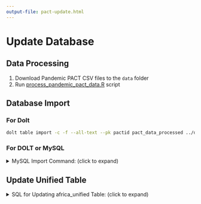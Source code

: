 ```yaml
---
output-file: pact-update.html
---
```


# Update Database

## Data Processing

1. Download Pandemic PACT CSV files to the `data` folder
2. Run [process_pandemic_pact_data.R](https://github.com/ecohealthalliance/acdc-db-search/blob/main/scripts/process_pandemic_pact_data.R) script

## Database Import

### For Dolt
```bash
dolt table import -c -f --all-text --pk pactid pact_data_processed ../data/pact_data_processed.csv --continue
```

### For DOLT or MySQL
<details>
<summary>MySQL Import Command: (click to expand) </summary>

```SQL
LOAD DATA INFILE '../data/pact_data_processed.csv'
INTO TABLE pact_data_processed
FIELDS TERMINATED BY ','
ENCLOSED BY '"'
LINES TERMINATED BY '\n'
IGNORE 1 ROWS;
```
</details>

## Update Unified Table

<details>
<summary>SQL for Updating africa_unified Table: (click to expand)</summary>

```SQL
-- Step 1: Drop the existing tables if they exist
DROP TABLE IF EXISTS africa_unified;
DROP TABLE IF EXISTS africa_unified_temp;

-- Step 2: Create the temp table with data from both sources
CREATE TABLE africa_unified_temp (
 activity_id TEXT,
 Title TEXT,
 `Publication Link` TEXT,
 Description TEXT,
 `Cover Image` TEXT,
 `Data Category` TEXT,
 `Data sub-Category` TEXT,
 `Publication Category` TEXT,
 `Geographical Coverage` TEXT,
 `Geographical Coverage Country ISO` TEXT,
 `Citation Link` TEXT,
 `Associated Authors` TEXT,
 `Activity Type` TEXT,
 activity_start_date TEXT,
 activity_end_date TEXT,
 funder_name TEXT,
 topic_name TEXT,
 diseases TEXT,
 disease_types TEXT,
 au_region_name TEXT,
 data_source TEXT
);

-- Step 3: Insert the RIG data
INSERT INTO africa_unified_temp
SELECT
 activity_id,
 activity AS Title,
 activity_website AS `Publication Link`,
 abstract AS Description,
 NULL AS `Cover Image`,
 'Research and Development' AS `Data Category`,
 NULL AS `Data sub-Category`,
 NULL AS `Publication Category`,
 country AS `Geographical Coverage`,
 country_code as `Geographical Coverage Country ISO`,
 NULL AS `Citation Link`,
 researcher_name AS `Associated Authors`,
 activity_type AS `Activity Type`,
 activity_start_date,
 activity_end_date,
 funder_name,
 topic_name,
 diseases,
 disease_types,
 au_region AS au_region_name,
 source_name AS data_source
FROM
 rig_unified;

-- Step 4: Insert the PACT data with "Pandemic PACT" as Associated Authors
INSERT INTO africa_unified_temp
SELECT
 pactid as activity_id,
 grant_title_eng AS Title,
 NULL AS `Publication Link`,
 abstract AS Description,
 NULL AS `Cover Image`,
 'Research and Development' AS `Data Category`,
 NULL AS `Data sub-Category`,
 NULL AS `Publication Category`,
 research_location_country AS `Geographical Coverage`,
 research_location_country_iso AS `Geographical Coverage Country ISO`,
 NULL AS `Citation Link`,
 investigator_name AS `Associated Authors`,
 study_type_main AS `Activity Type`,
 grant_start_date AS activity_start_date,
 grant_end_date AS activity_end_date,
 funder_name,
 study_subject AS topic_name,
 disease AS diseases,
 families AS disease_types,
 research_location_au_region AS au_region_name,
 'Pandemic PACT' AS data_source
FROM
 pact_data_processed
WHERE
 research_location_au_region LIKE '%Africa%';

-- Step 5: Create final table with updated AU regions for blank values
CREATE TABLE africa_unified AS
SELECT
 t.activity_id,
 t.Title,
 t.`Publication Link`,
 t.Description,
 t.`Cover Image`,
 t.`Data Category`,
 t.`Data sub-Category`,
 t.`Publication Category`,
 t.`Geographical Coverage`,
 t.`Geographical Coverage Country ISO`,
 t.`Citation Link`,
 t.`Associated Authors`,
 t.`Activity Type`,
 t.activity_start_date,
 t.activity_end_date,
 t.funder_name,
 t.topic_name,
 t.diseases,
 t.disease_types,
 t.au_region_name,
 t.data_source
FROM
 africa_unified_temp t;

-- Clean up the temporary table
DROP TABLE africa_unified_temp;

DELETE FROM africa_unified
WHERE Title IS NULL;
```
</details>
